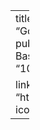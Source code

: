 ---
title: "Word-level prominence in Central Alaves Basque"
authors:
  - "Gorka Elordieta"
  - "Ander Egurtzegi"
date: "2017-01-01"
publication_types:
  - "article-journal"
publication: "Journal of Basque Linguistics and Philology (ASJU), 51(1), 31–55"
doi: "10.1075/ml.11.1.02elo"

links:
  - name: PDF
    url: "http://www.ehu.eus/ojs/index.php/asju/article/view/19138/17063"
    icon: "ai ai-open-access"
--- 